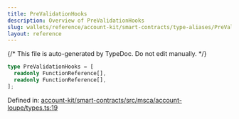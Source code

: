 ```yaml
---
title: PreValidationHooks
description: Overview of PreValidationHooks
slug: wallets/reference/account-kit/smart-contracts/type-aliases/PreValidationHooks
layout: reference
---
```


{/* This file is auto-generated by TypeDoc. Do not edit manually. */}

```ts
type PreValidationHooks = [
  readonly FunctionReference[],
  readonly FunctionReference[],
];
```

Defined in: [account-kit/smart-contracts/src/msca/account-loupe/types.ts:19](https://github.com/alchemyplatform/aa-sdk/blob/dc58c113ff1eeb06d4b3f76c505cbbaad47db8fc/account-kit/smart-contracts/src/msca/account-loupe/types.ts#L19)
